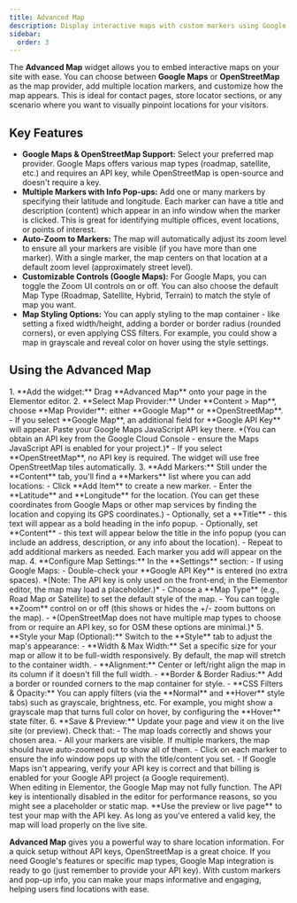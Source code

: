 ```yaml
---
title: Advanced Map
description: Display interactive maps with custom markers using Google Maps or OpenStreetMap. Perfect for showing store locations, event venues, and more.
sidebar:
  order: 3
---
```



The **Advanced Map** widget allows you to embed interactive maps on your site with ease. You can choose between **Google Maps** or **OpenStreetMap** as the map provider, add multiple location markers, and customize how the map appears. This is ideal for contact pages, store locator sections, or any scenario where you want to visually pinpoint locations for your visitors.

## Key Features

- **Google Maps & OpenStreetMap Support:** Select your preferred map provider. Google Maps offers various map types (roadmap, satellite, etc.) and requires an API key, while OpenStreetMap is open-source and doesn't require a key.
- **Multiple Markers with Info Pop-ups:** Add one or many markers by specifying their latitude and longitude. Each marker can have a title and description (content) which appear in an info window when the marker is clicked. This is great for identifying multiple offices, event locations, or points of interest.
- **Auto-Zoom to Markers:** The map will automatically adjust its zoom level to ensure all your markers are visible (if you have more than one marker). With a single marker, the map centers on that location at a default zoom level (approximately street level).
- **Customizable Controls (Google Maps):** For Google Maps, you can toggle the Zoom UI controls on or off. You can also choose the default Map Type (Roadmap, Satellite, Hybrid, Terrain) to match the style of map you want.
- **Map Styling Options:** You can apply styling to the map container - like setting a fixed width/height, adding a border or border radius (rounded corners), or even applying CSS filters. For example, you could show a map in grayscale and reveal color on hover using the style settings.

## Using the Advanced Map

<Steps>
1. **Add the widget:** Drag **Advanced Map** onto your page in the Elementor editor.
2. **Select Map Provider:** Under **Content > Map**, choose **Map Provider**: either **Google Map** or **OpenStreetMap**.
   - If you select **Google Map**, an additional field for **Google API Key** will appear. Paste your Google Maps JavaScript API key there. *(You can obtain an API key from the Google Cloud Console - ensure the Maps JavaScript API is enabled for your project.)*
   - If you select **OpenStreetMap**, no API key is required. The widget will use free OpenStreetMap tiles automatically.
3. **Add Markers:** Still under the **Content** tab, you'll find a **Markers** list where you can add locations:
   - Click **Add Item** to create a new marker.
   - Enter the **Latitude** and **Longitude** for the location. (You can get these coordinates from Google Maps or other map services by finding the location and copying its GPS coordinates.)
   - Optionally, set a **Title** - this text will appear as a bold heading in the info popup.
   - Optionally, set **Content** - this text will appear below the title in the info popup (you can include an address, description, or any info about the location).
   - Repeat to add additional markers as needed. Each marker you add will appear on the map.
4. **Configure Map Settings:** In the **Settings** section:
   - If using Google Maps:
     - Double-check your **Google API Key** is entered (no extra spaces). *(Note: The API key is only used on the front-end; in the Elementor editor, the map may load a placeholder.)*
     - Choose a **Map Type** (e.g., Road Map or Satellite) to set the default style of the map. 
   - You can toggle **Zoom** control on or off (this shows or hides the +/- zoom buttons on the map).
   - *(OpenStreetMap does not have multiple map types to choose from or require an API key, so for OSM these options are minimal.)*
5. **Style your Map (Optional):** Switch to the **Style** tab to adjust the map's appearance:
   - **Width & Max Width:** Set a specific size for your map or allow it to be full-width responsively. By default, the map will stretch to the container width.
   - **Alignment:** Center or left/right align the map in its column if it doesn't fill the full width.
   - **Border & Border Radius:** Add a border or rounded corners to the map container for style.
   - **CSS Filters & Opacity:** You can apply filters (via the **Normal** and **Hover** style tabs) such as grayscale, brightness, etc. For example, you might show a grayscale map that turns full color on hover, by configuring the **Hover** state filter.
6. **Save & Preview:** Update your page and view it on the live site (or preview). Check that:
   - The map loads correctly and shows your chosen area.
   - All your markers are visible. If multiple markers, the map should have auto-zoomed out to show all of them.
   - Click on each marker to ensure the info window pops up with the title/content you set.
   - If Google Maps isn't appearing, verify your API key is correct and that billing is enabled for your Google API project (a Google requirement).
</Steps>

<Aside type="note" title="Google Maps API Key in Editor">
When editing in Elementor, the Google Map may not fully function. The API key is intentionally disabled in the editor for performance reasons, so you might see a placeholder or static map. **Use the preview or live page** to test your map with the API key. As long as you've entered a valid key, the map will load properly on the live site.
</Aside>

**Advanced Map** gives you a powerful way to share location information. For a quick setup without API keys, OpenStreetMap is a great choice. If you need Google's features or specific map types, Google Map integration is ready to go (just remember to provide your API key). With custom markers and pop-up info, you can make your maps informative and engaging, helping users find locations with ease.
